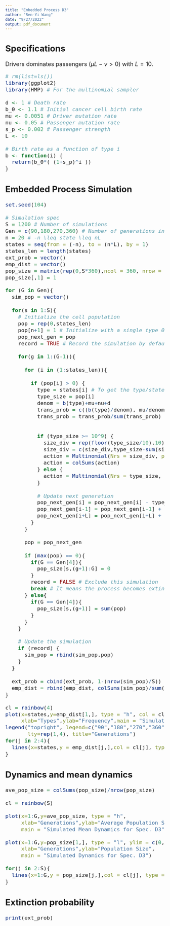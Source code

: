 ---
title: "Embedded Process D3"
author: "Ren-Yi Wang"
date: "9/27/2022"
output: pdf_document
---

<font size = 4>

## Specifications

Drivers dominates passengers $(\mu L -\nu > 0)$ with $L = 10$.

```{r}
# rm(list=ls())
library(ggplot2)
library(HMP) # For the multinomial sampler

d <- 1 # Death rate
b_0 <- 1.1 # Initial cancer cell birth rate
mu <- 0.0051 # Driver mutation rate
nu <- 0.05 # Passenger mutation rate
s_p <- 0.002 # Passenger strength
L <- 10

# Birth rate as a function of type i
b <- function(i) {
  return(b_0*( (1+s_p)^i ))
}
```



## Embedded Process Simulation

```{r}
set.seed(104)

# Simulation spec
S = 1200 # Number of simulations
Gen = c(90,180,270,360) # Number of generations in each simulation
n = 20 # -n \leq state \leq nL
states = seq(from = (-n), to = (n*L), by = 1)
states_len = length(states)
ext_prob = vector()
emp_dist = vector()
pop_size = matrix(rep(0,S*360),ncol = 360, nrow = S)
pop_size[,1] = 1

for (G in Gen){
  sim_pop = vector()
  
  for(s in 1:S){
    # Initialize the cell population
    pop = rep(0,states_len)
    pop[n+1] = 1 # Initialize with a single type 0 cell
    pop_next_gen = pop
    record = TRUE # Record the simulation by default
  
    for(g in 1:(G-1)){
    
      for (i in (1:states_len)){
      
        if (pop[i] > 0) {
          type = states[i] # To get the type/state of cell
          type_size = pop[i]
          denom = b(type)+mu+nu+d
          trans_prob = c((b(type)/denom), mu/denom, nu/denom, d/denom)
          trans_prob = trans_prob/sum(trans_prob)
        
        
          if (type_size >= 10^9) {
            size_div = rep(floor(type_size/10),10)
            size_div = c(size_div,type_size-sum(size_div))
            action = Multinomial(Nrs = size_div, probs = trans_prob)
            action = colSums(action)
          } else {
            action = Multinomial(Nrs = type_size, probs = trans_prob)
          }
        
          # Update next generation
          pop_next_gen[i] = pop_next_gen[i] - type_size + (2*action[1])
          pop_next_gen[i-1] = pop_next_gen[i-1] + action[3]
          pop_next_gen[i+L] = pop_next_gen[i+L] + action[2]
        }
      }
    
      pop = pop_next_gen
    
      if (max(pop) == 0){
        if(G == Gen[4]){
          pop_size[s,(g+1):G] = 0
        }
        record = FALSE # Exclude this simulation
        break # It means the process becomes extinct
      } else{
        if(G == Gen[4]){
          pop_size[s,(g+1)] = sum(pop)
        }
      }
    }
  
    # Update the simulation
    if (record) {
      sim_pop = rbind(sim_pop,pop)
    }
  }
  
  ext_prob = cbind(ext_prob, 1-(nrow(sim_pop)/S))
  emp_dist = rbind(emp_dist, colSums(sim_pop)/sum(sim_pop))
}

cl = rainbow(4)
plot(x=states,y=emp_dist[1,], type = "h", col = cl[1],
     xlab="Types",ylab="Frequency",main = "Simulated Type Transition for Spec. D3")
legend("topright", legend=c("90","180","270","360"), col=cl, 
       lty=rep(1,4), title="Generations")
for(j in 2:4){
  lines(x=states,y = emp_dist[j,],col = cl[j], type = "h")
}
```

## Dynamics and mean dynamics

```{r}
ave_pop_size = colSums(pop_size)/nrow(pop_size)

cl = rainbow(S)

plot(x=1:G,y=ave_pop_size, type = "h",
     xlab="Generations",ylab="Average Population Size",
     main = "Simulated Mean Dynamics for Spec. D3")

plot(x=1:G,y=pop_size[1,], type = "l", ylim = c(0,max(pop_size)),
     xlab="Generations",ylab="Population Size",
     main = "Simulated Dynamics for Spec. D3")

for(j in 2:S){
  lines(x=1:G,y = pop_size[j,],col = cl[j], type = "l")
}
```




## Extinction probability

```{r}
print(ext_prob)
```







